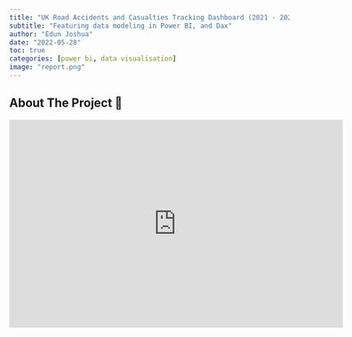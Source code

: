 ```yaml
---
title: "UK Road Accidents and Casualties Tracking Dashboard (2021 - 2022)"
subtitle: "Featuring data modeling in Power BI, and Dax"
author: "Edun Joshua"
date: "2022-05-28"
toc: true
categories: [power bi, data visualisation]
image: "report.png"
---
```


## About The Project 🍪

<div>

```{=html}
<iframe title="uk_accident_report" width="600" height="373.5" src="https://app.powerbi.com/
view?
r=eyJrIjoiYjZiNDYwMTctY2EwOC00NGQ2LWJmOGEtMzVlN2I2YTFlZTEwIiwidCI6ImRmODY3OWN
kLWE4MGUtNDVkOC05OWFjLWM4M2VkN2ZmOTVhMCJ9&amp;embedImagePlaceholder=true" frameborder="0" allowFullScreen="true">
```

</div>

## Requirement Gathering

Client wants to create a dashboard on road accidents for the year 2021 and 2022.

#### a. Primary KPIs

-   Total Casualties and Total Accident Values:
    -   Current Year
    -   Year-over-Year (YoY) Growth
-   Total Casualties by Accident Severity:
    -   Current Year
    -   Year-over-Year (YoY) Growth

#### b. Secondary KPIs

-   Total Casualties with Respect to Vehicle Type:

    -   Current Year

-   Monthly Trend Comparison of Casualties:

    -   Current Year vs. Previous Year

-   Casualties by Road Type:

    -   Current Year

-   Current Year Casualties by Area/Location & Day/Night

-   Total Casualties and Total Accidents by Location Total casualties and total accidents by location

## Identifying Stakeholders 🧑🏽‍💼

-   Emergency Services Departments
-   Road Safety Corps
-   Traffic Management Agencies
-   Police Force
-   General public

## Understanding Raw Data 🥩

Data Grain: A single instance of a reported accident event in the UK in 2021 and 2022

| Fields                      | description (datatype)                                       |
|-----------------------------|--------------------------------------------------------------|
| Accident_Index              | unique row identifier (string)                               |
| Accident Date               | date of accident event (date)                                |
| Day_of_Week                 | day of the week (string)                                     |
| Junction_Control            | mechanism of traffic control at junction (string)            |
| Junction_Detail             | type of junction (string)                                    |
| Accident_Severity           | severity of accident (string)                                |
| Latitude                    | latitude (float)                                             |
| Light_Conditions            | light conditions at accident scene (string)                  |
| Local_Authority\_(District) | name of district (string)                                    |
| Carriageway_Hazards         | hazards on the road if any                                   |
| Number_of_Casualties        | number of causalities (integer)                              |
| Number_of_Vehicles          | number of vehicles involved in the accident (integer)        |
| Police_Force                | Police force jurisdiction (string)                           |
| Road_Surface_Conditions     | condition of road surface (string)                           |
| Road_Type                   | road type (string)                                           |
| Speed_limit                 | road speed limit in mph (string)                             |
| Time                        | time of day accident occurred (time)                         |
| Urban_or_Rural_Area         | Whether accident occurred in an urban or rural area (string) |
| Weather_Conditions          | weather condition at time of accident (string)               |
| Vehicle_Type                | type of vehicle involved in the accident                     |

## Data cleansing 🧹

Issues - Junction_Control column has, among others, two values "Auto traffic sigl" and "Auto traffic signal" of which the former is a misspelling of the latter

-   Instances where "Fatal" is misspelled as "Fetal" in Accident_Severity column

-   "Time" column was represented as a datetime data type in Power BI

Fixes - Used the Replace Values feature to correct the misspellings of Issues 1 & 2 - Changed the data type to time accordingly - All fixes were done in Power Query.

### Data Processing ⚙️

-   The data needs a calendar table so as to use Time Intelligence functions further down the line.

-   Using the CALENDAR function, a new table with calculated, dynamic columns of Date, Month and Year was generated.

### Data Modeling 🏛

a one-to-many active relationship was established between the calendar table and the data table ![Schema](data-model.png)

### Data Visualization 🎨

-   Power BI magic!✨ The report pbix file is available in this repo to explore design decisions The following DAX measures were used:

```         
Count of Accidents = DISTINCTCOUNT(Data[Accident_Index])

Current Year Accident Count = TOTALYTD(COUNT(Data[Accident_Index]),'Calendar'[Date])

Current Year Casualties = TOTALYTD(SUM(Data[Number_of_Casualties]),'Calendar'[Date])

Previous Year Accident Counts = CALCULATE(COUNT(Data[Accident_Index]), SAMEPERIODLASTYEAR('Calendar'[Date]))

Previous Year Casualties = CALCULATE(SUM(Data[Number_of_Casualties]),
SAMEPERIODLASTYEAR('Calendar'[Date]))

YoY Accident Count = DIVIDE([Current Year Accident Count] - [Previous Year Accident Counts], [Previous Year Accident Counts])

YoY Casualties = (DIVIDE([Current Year Casualties] - [Previous Year Casualties],[Previous Year Casualties]))
```

### Deriving Insights

-   The vehicle type most involved in accidents was cars. This can be explained by the fact that most vehicles plying UK roads are cars

-   There is a general decrease in casualty counts in 2022 compared to 2021

## Contact

Edun Joshua Olubori - [connect on linkedin](https://www.linkedin.com/in/joshua-edun) - joshuaolubori\@gmail.com

Live Demo: [here](https://app.powerbi.com/view?r=eyJrIjoiYjZiNDYwMTctY2EwOC00NGQ2LWJmOGEtMzVlN2I2YTFlZTEwIiwidCI6ImRmODY3OWNkLWE4MGUtNDVkOC05OWFjLWM4M2VkN2ZmOTVhMCJ9&embedImagePlaceholder=true)

